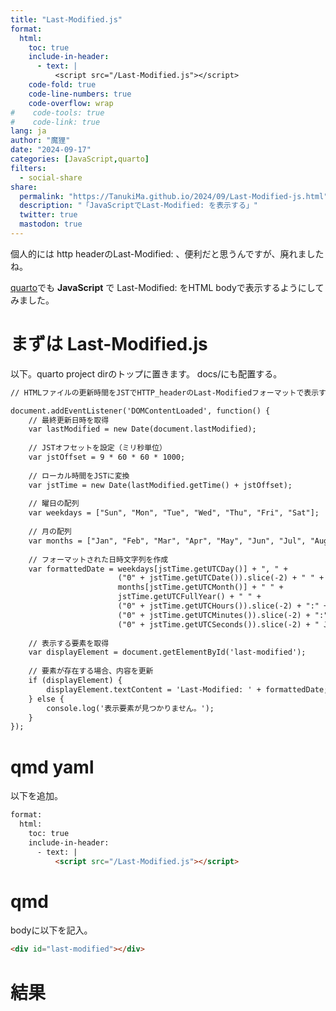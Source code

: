 ```yaml
---
title: "Last-Modified.js"
format:
  html:
    toc: true
    include-in-header: 
      - text: |
          <script src="/Last-Modified.js"></script>
    code-fold: true
    code-line-numbers: true
    code-overflow: wrap
#    code-tools: true
#    code-link: true
lang: ja
author: "魔狸"
date: "2024-09-17"
categories: [JavaScript,quarto]
filters:
  - social-share
share:
  permalink: "https://TanukiMa.github.io/2024/09/Last-Modified-js.html"
  description: "「JavaScriptでLast-Modified: を表示する」"
  twitter: true
  mastodon: true
---
```

個人的には
http headerのLast-Modified: 、便利だと思うんですが、廃れましたね。

[quarto](https://quarto.org/)でも **JavaScript** で Last-Modified: をHTML bodyで表示するようにしてみました。

# まずは Last-Modified.js
以下。quarto project dirのトップに置きます。
docs/にも配置する。

````HTML
// HTMLファイルの更新時間をJSTでHTTP_headerのLast-Modifiedフォーマットで表示するJavaScriptコード

document.addEventListener('DOMContentLoaded', function() {
    // 最終更新日時を取得
    var lastModified = new Date(document.lastModified);
    
    // JSTオフセットを設定（ミリ秒単位）
    var jstOffset = 9 * 60 * 60 * 1000;
    
    // ローカル時間をJSTに変換
    var jstTime = new Date(lastModified.getTime() + jstOffset);
    
    // 曜日の配列
    var weekdays = ["Sun", "Mon", "Tue", "Wed", "Thu", "Fri", "Sat"];
    
    // 月の配列
    var months = ["Jan", "Feb", "Mar", "Apr", "May", "Jun", "Jul", "Aug", "Sep", "Oct", "Nov", "Dec"];
    
    // フォーマットされた日時文字列を作成
    var formattedDate = weekdays[jstTime.getUTCDay()] + ", " +
                        ("0" + jstTime.getUTCDate()).slice(-2) + " " +
                        months[jstTime.getUTCMonth()] + " " +
                        jstTime.getUTCFullYear() + " " +
                        ("0" + jstTime.getUTCHours()).slice(-2) + ":" +
                        ("0" + jstTime.getUTCMinutes()).slice(-2) + ":" +
                        ("0" + jstTime.getUTCSeconds()).slice(-2) + " JST";
    
    // 表示する要素を取得
    var displayElement = document.getElementById('last-modified');
    
    // 要素が存在する場合、内容を更新
    if (displayElement) {
        displayElement.textContent = 'Last-Modified: ' + formattedDate;
    } else {
        console.log('表示要素が見つかりません。');
    }
});
````


# qmd yaml

以下を追加。

````HTML
format:
  html:
    toc: true
    include-in-header:
      - text: |
          <script src="/Last-Modified.js"></script>
````

# qmd

bodyに以下を記入。

````HTML
<div id="last-modified"></div>
````

# 結果

<div id="last-modified"></div>
